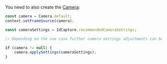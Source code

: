 You need to also create the [Camera](https://docs.scandit.com/data-capture-sdk/react-native/core/api/camera.html#class-scandit.datacapture.core.Camera):

```js
const camera = Camera.default;
context.setFrameSource(camera);

const cameraSettings = IdCapture.recommendedCameraSettings;

// Depending on the use case further camera settings adjustments can be made here.

if (camera != null) {
	camera.applySettings(cameraSettings);
}
```